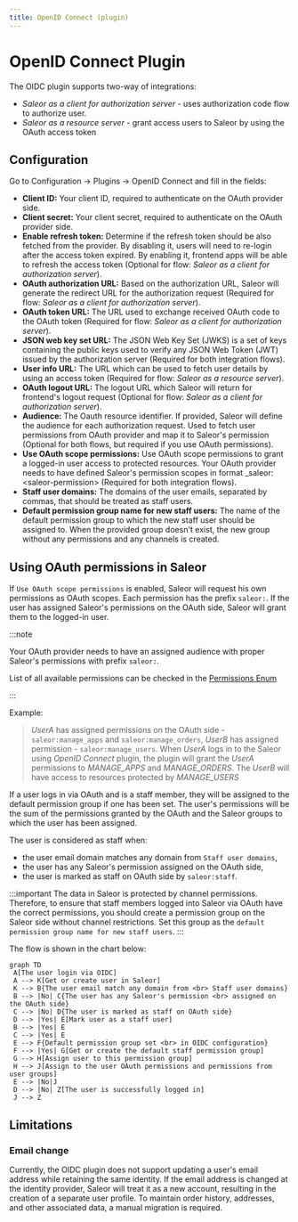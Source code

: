 ```yaml
---
title: OpenID Connect (plugin)
---
```


# OpenID Connect Plugin

The OIDC plugin supports two-way of integrations:

- _Saleor as a client for authorization server_ - uses authorization code flow to authorize user.
- _Saleor as a resource server_ - grant access users to Saleor by using the OAuth access token

## Configuration

Go to Configuration -> Plugins -> OpenID Connect and fill in the fields:

- **Client ID:** Your client ID, required to authenticate on the OAuth provider side.
- **Client secret:** Your client secret, required to authenticate on the OAuth provider side.
- **Enable refresh token:** Determine if the refresh token should be also fetched from the provider. By disabling it, users will need to re-login after the access token expired. By enabling it, frontend apps will be able to refresh the access token (Optional for flow: _Saleor as a client for authorization server_).
- **OAuth authorization URL:** Based on the authorization URL, Saleor will generate the redirect URL for the authorization request (Required for flow: _Saleor as a client for authorization server_).
- **OAuth token URL:** The URL used to exchange received OAuth code to the OAuth token (Required for flow: _Saleor as a client for authorization server_).
- **JSON web key set URL:** The JSON Web Key Set (JWKS) is a set of keys containing the public
  keys used to verify any JSON Web Token (JWT) issued by the authorization server (Required for both integration flows).
- **User info URL:** The URL which can be used to fetch user details by using an access token (Required for flow: _Saleor as a resource server_).
- **OAuth logout URL:** The logout URL which Saleor will return for frontend's logout request (Optional for flow: _Saleor as a client for authorization server_).
- **Audience:** The Oauth resource identifier. If provided, Saleor will define the audience for each authorization request. Used to fetch user permissions from OAuth provider and map it to Saleor's permission (Optional for both flows, but required if you use OAuth permissions).
- **Use OAuth scope permissions:** Use OAuth scope permissions to grant a logged-in user access to protected resources. Your OAuth provider needs to have defined Saleor's permission scopes in format \_saleor:&lt;saleor-permission&gt; (Required for both integration flows).
- **Staff user domains:** The domains of the user emails, separated by commas, that should be treated as staff users.
- **Default permission group name for new staff users:** The name of the default permission group to which the new staff user should be assigned to.
  When the provided group doesn't exist, the new group without any permissions and any channels is created.

## Using OAuth permissions in Saleor

If `Use OAuth scope permissions` is enabled, Saleor will request his own permissions as OAuth scopes. Each permission has the prefix `saleor:`. If the user has assigned Saleor's permissions on the OAuth side, Saleor will grant them to the logged-in user.

:::note

Your OAuth provider needs to have an assigned audience with proper Saleor's permissions with prefix `saleor:`.

List of all available permissions can be checked in the [Permissions Enum](/api-reference/users/enums/permission-enum.mdx)

:::

Example:
> _UserA_ has assigned permissions on the OAuth side - `saleor:manage_apps` and `saleor:manage_orders`, _UserB_ has assigned
> permission - `saleor:manage_users`. When _UserA_ logs in to the Saleor using _OpenID Connect_ plugin, the plugin will grant the _UserA_
> permissions to _MANAGE_APPS_ and _MANAGE_ORDERS_. The _UserB_ will have access to resources protected by _MANAGE_USERS_

If a user logs in via OAuth and is a staff member, they will be assigned to the default
permission group if one has been set. The user's permissions will be the sum of the permissions
granted by the OAuth and the Saleor groups to which the user has been assigned.

The user is considered as staff when:

- the user email domain matches any domain from `Staff user domains`,
- the user has any Saleor's permission assigned on the OAuth side,
- the user is marked as staff on OAuth side by `saleor:staff`.

:::important
The data in Saleor is protected by channel permissions. Therefore, to ensure that staff
members logged into Saleor via OAuth have the correct permissions, you should create
a permission group on the Saleor side without channel restrictions.
Set this group as the `default permission group name for new staff users`.
:::

The flow is shown in the chart below:

```mermaid
graph TD
 A[The user login via OIDC]
 A --> K[Get or create user in Saleor]
 K --> B{The user email match any domain from <br> Staff user domains}
 B --> |No| C{The user has any Saleor's permission <br> assigned on the OAuth side}
 C --> |No| D{The user is marked as staff on OAuth side}
 D --> |Yes| E[Mark user as a staff user]
 B --> |Yes| E
 C --> |Yes| E
 E --> F{Default permission group set <br> in OIDC configuration}
 F --> |Yes| G[Get or create the default staff permission group]
 G --> H[Assign user to this permission group]
 H --> J[Assign to the user OAuth permissions and permissions from user groups]
 E --> |No|J
 D --> |No| Z[The user is successfully logged in]
 J --> Z
```

## Limitations
### Email change
Currently, the OIDC plugin does not support updating a user's email address while retaining the same identity. If the email address is changed at the identity provider, Saleor will treat it as a new account, resulting in the creation of a separate user profile. To maintain order history, addresses, and other associated data, a manual migration is required.